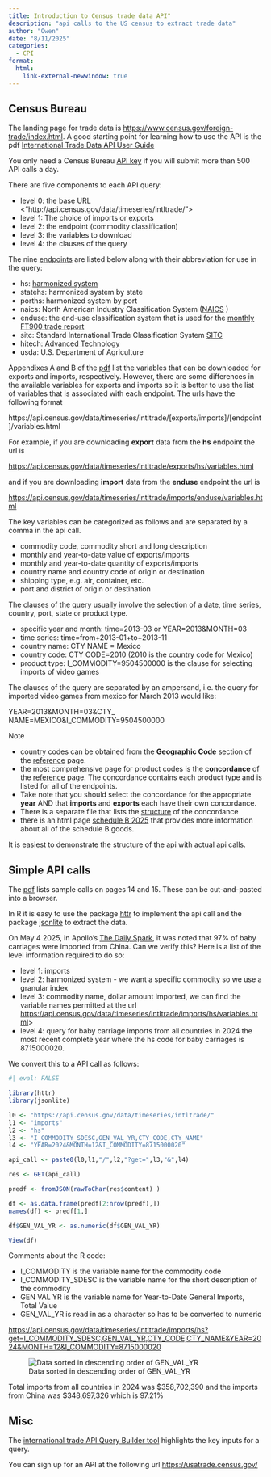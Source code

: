 ```yaml
---
title: Introduction to Census trade data API"
description: "api calls to the US census to extract trade data"
author: "Owen"
date: "8/11/2025"
categories:
  - CPI
format: 
  html:
    link-external-newwindow: true
---
```



## Census Bureau

The landing page for trade data is <https://www.census.gov/foreign-trade/index.html>. A good starting point for learning how to use the API is the pdf [International Trade Data API User Guide](https://www.census.gov/foreign-trade/reference/guides/Guide_to_International_Trade_Datasets.pdf)

You only need a Census Bureau [API key](https://api.census.gov/data/key_signup.html) if you will submit more than 500 API calls a day.

There are five components to each API query:

-   level 0: the base URL \<"http://api.census.gov/data/timeseries/intltrade/"\>
-   level 1: The choice of imports or exports
-   level 2: the endpoint (commodity classification)
-   level 3: the variables to download
-   level 4: the clauses of the query

The nine [endpoints](https://www.census.gov/foreign-trade/guide/sec2.html#classification) are listed below along with their abbreviation for use in the query:

-   hs: [harmonized system](https://www.trade.gov/harmonized-system-hs-codes)
-   statehs: harmonized system by state
-   porths: harmonized system by port
-   naics: North American Industry Classification System ([NAICS](https://www.census.gov/naics/) )
-   enduse: the end-use classification system that is used for the [monthly FT900 trade report](https://www.census.gov/foreign-trade/Press-Release/ft900%20index.html)
-   sitc: Standard International Trade Classification System [SITC](https://www.census.gov/foreign-trade/reference/codes/sitc/sitcmstr.txt)
-   hitech: [Advanced Technology](https://www.census.gov/foreign-%20trade/guide/sec2.html#classification)
-   usda: U.S. Department of Agriculture

Appendixes A and B of the [pdf](https://www.census.gov/foreign-trade/reference/guides/Guide_to_International_Trade_Datasets.pdf) list the variables that can be downloaded for exports and imports, respectively. However, there are some differences in the available variables for exports and imports so it is better to use the list of variables that is associated with each endpoint. The urls have the following format

https://api.census.gov/data/timeseries/intltrade/\[exports/imports\]/\[endpoint\]/variables.html

For example, if you are downloading **export** data from the **hs** endpoint the url is

<https://api.census.gov/data/timeseries/intltrade/exports/hs/variables.html>

and if you are downloading **import** data from the **enduse** endpoint the url is

<https://api.census.gov/data/timeseries/intltrade/imports/enduse/variables.html>

The key variables can be categorized as follows and are separated by a comma in the api call.

-   commodity code, commodity short and long description
-   monthly and year-to-date value of exports/imports
-   monthly and year-to-date quantity of exports/imports
-   country name and country code of origin or destination
-   shipping type, e.g. air, container, etc.
-   port and district of origin or destination

The clauses of the query usually involve the selection of a date, time series, country, port, state or product type.

-   specific year and month: time=2013-03 or YEAR=2013&MONTH=03
-   time series: time=from+2013-01+to+2013-11
-   country name: CTY NAME = Mexico
-   country code: CTY CODE=2010 (2010 is the country code for Mexico)
-   product type: I_COMMODITY=9504500000 is the clause for selecting imports of video games

The clauses of the query are separated by an ampersand, i.e. the query for imported video games from mexico for March 2013 would like:

YEAR=2013&MONTH=03&CTY\_ NAME=MEXICO&I_COMMODITY=9504500000

Note

-   country codes can be obtained from the **Geographic Code** section of the [reference](https://www.census.gov/foreign-trade/reference/index.html) page.
-   the most comprehensive page for product codes is the **concordance** of the [reference](https://www.census.gov/foreign-trade/reference/index.html) page. The concordance contains each product type and is listed for all of the endpoints.
-   Take note that you should select the concordance for the appropriate **year** AND that **imports** and **exports** each have their own concordance.
-   There is a separate file that lists the [structure](https://www.census.gov/foreign-trade/schedules/b/2025/exp-stru.txt) of the concordance
- there is an html page [schedule B 2025](https://www.census.gov/foreign-trade/schedules/b/2025/index.html) that provides more information about all of the schedule B goods. 

It is easiest to demonstrate the structure of the api with actual api calls.

## Simple API calls

The [pdf](https://www.census.gov/foreign-trade/reference/guides/Guide%20to%20International%20Trade%20Datasets.pdf) lists sample calls on pages 14 and 15. These can be cut-and-pasted into a browser.

In R it is easy to use the package [httr](https://cran.r-project.org/web/packages/httr/index.html) to implement the api call and the package [jsonlite](https://cran.r-project.org/web/packages/jsonlite/index.html) to extract the data.

On May 4 2025, in Apollo's [The Daily Spark](https://www.apolloacademy.com/will-there-be-fireworks-on-the-4th-of-july/), it was noted that 97% of baby carriages were imported from China. Can we verify this? Here is a list of the level information required to do so:

-   level 1: imports
-   level 2: harmonized system - we want a specific commodity so we use a granular index
-   level 3: commodity name, dollar amount imported, we can find the variable names permitted at the url <https://api.census.gov/data/timeseries/intltrade/imports/hs/variables.html>\>
-   level 4: query for baby carriage imports from all countries in 2024 the most recent complete year where the hs code for baby carriages is 8715000020.

We convert this to a API call as follows:

```r
#| eval: FALSE

library(httr)
library(jsonlite)

l0 <- "https://api.census.gov/data/timeseries/intltrade/"
l1 <- "imports"
l2 <- "hs"
l3 <- "I_COMMODITY_SDESC,GEN_VAL_YR,CTY_CODE,CTY_NAME"
l4 <- "YEAR=2024&MONTH=12&I_COMMODITY=8715000020"

api_call <- paste0(l0,l1,"/",l2,"?get=",l3,"&",l4)

res <- GET(api_call)

predf <- fromJSON(rawToChar(res$content) )

df <- as.data.frame(predf[2:nrow(predf),])
names(df) <- predf[1,]

df$GEN_VAL_YR <- as.numeric(df$GEN_VAL_YR)

View(df)
```

Comments about the R code:

-   I_COMMODITY is the variable name for the commodity code
-   I_COMMODITY_SDESC is the variable name for the short description of the commodity
-   GEN VAL YR is the variable name for Year-to-Date General Imports, Total Value
-   GEN_VAL_YR is read in as a character so has to be converted to numeric

<https://api.census.gov/data/timeseries/intltrade/imports/hs?get=I_COMMODITY_SDESC,GEN_VAL_YR,CTY_CODE,CTY_NAME&YEAR=2024&MONTH=12&I_COMMODITY=8715000020>

![Data sorted in descending order of GEN_VAL_YR](baby_carriage_view.png)

Total imports from all countries in 2024 was \$358,702,390 and the imports from China was \$348,697,326 which is 97.21%

## Misc

The [international trade API Query Builder tool](https://www.census.gov/foreign-trade/api_tool.html) highlights the key inputs for a query.

You can sign up for an API at the following url <https://usatrade.census.gov/> 
